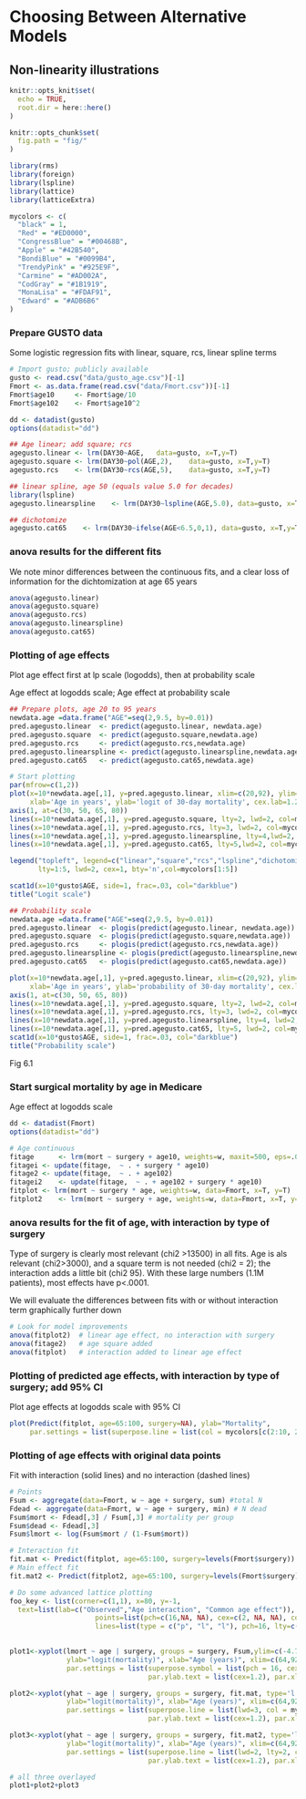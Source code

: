 # Choosing Between Alternative Models {#ch:altmods}

## Non-linearity illustrations


```r
knitr::opts_knit$set(
  echo = TRUE,
  root.dir = here::here()
)

knitr::opts_chunk$set(
  fig.path = "fig/"
)

library(rms)
library(foreign)
library(lspline)
library(lattice)
library(latticeExtra)

mycolors <- c(
  "black" = 1,
  "Red" = "#ED0000",
  "CongressBlue" = "#00468B",
  "Apple" = "#42B540",
  "BondiBlue" = "#0099B4",
  "TrendyPink" = "#925E9F",
  "Carmine" = "#AD002A",
  "CodGray" = "#1B1919",
  "MonaLisa" = "#FDAF91",
  "Edward" = "#ADB6B6"
)
```

### Prepare GUSTO data
Some logistic regression fits with linear, square, rcs, linear spline terms

```r
# Import gusto; publicly available
gusto <- read.csv("data/gusto_age.csv")[-1]
Fmort <- as.data.frame(read.csv("data/Fmort.csv"))[-1]
Fmort$age10 	<- Fmort$age/10
Fmort$age102 	<- Fmort$age10^2
```


```r
dd <- datadist(gusto)
options(datadist="dd")

## Age linear; add square; rcs
agegusto.linear <- lrm(DAY30~AGE,	data=gusto, x=T,y=T)
agegusto.square <- lrm(DAY30~pol(AGE,2),	data=gusto, x=T,y=T)
agegusto.rcs    <- lrm(DAY30~rcs(AGE,5),	data=gusto, x=T,y=T)

## linear spline, age 50 (equals value 5.0 for decades)
library(lspline)
agegusto.linearspline    <- lrm(DAY30~lspline(AGE,5.0),	data=gusto, x=T,y=T)

## dichotomize
agegusto.cat65    <- lrm(DAY30~ifelse(AGE<6.5,0,1),	data=gusto, x=T,y=T)
```

### anova results for the different fits
We note minor differences between the continuous fits, and a clear loss of information for the dichtomization at age 65 years
```r
anova(agegusto.linear)
anova(agegusto.square)
anova(agegusto.rcs)
anova(agegusto.linearspline)
anova(agegusto.cat65)
```

### Plotting of age effects
Plot age effect first at lp scale (logodds), then at probability scale

Age effect at logodds scale;  Age effect at probability scale
```r
## Prepare plots, age 20 to 95 years
newdata.age =data.frame("AGE"=seq(2,9.5, by=0.01))
pred.agegusto.linear  <- predict(agegusto.linear, newdata.age)
pred.agegusto.square  <- predict(agegusto.square,newdata.age)
pred.agegusto.rcs     <- predict(agegusto.rcs,newdata.age)
pred.agegusto.linearspline <- predict(agegusto.linearspline,newdata.age)
pred.agegusto.cat65   <- predict(agegusto.cat65,newdata.age)

# Start plotting
par(mfrow=c(1,2))
plot(x=10*newdata.age[,1], y=pred.agegusto.linear, xlim=c(20,92), ylim=c(-6,0), las=1, xaxt="n",
     xlab='Age in years', ylab='logit of 30-day mortality', cex.lab=1.2, type="l", lwd=2)
axis(1, at=c(30, 50, 65, 80))
lines(x=10*newdata.age[,1], y=pred.agegusto.square, lty=2, lwd=2, col=mycolors[2])
lines(x=10*newdata.age[,1], y=pred.agegusto.rcs, lty=3, lwd=2, col=mycolors[3])
lines(x=10*newdata.age[,1], y=pred.agegusto.linearspline, lty=4,lwd=2, col=mycolors[4])
lines(x=10*newdata.age[,1], y=pred.agegusto.cat65, lty=5,lwd=2, col=mycolors[5])

legend("topleft", legend=c("linear","square","rcs","lspline","dichotomize"),
       lty=1:5, lwd=2, cex=1, bty='n',col=mycolors[1:5])

scat1d(x=10*gusto$AGE, side=1, frac=.03, col="darkblue")
title("Logit scale")

## Probability scale
newdata.age =data.frame("AGE"=seq(2,9.5, by=0.01))
pred.agegusto.linear  <- plogis(predict(agegusto.linear, newdata.age))
pred.agegusto.square  <- plogis(predict(agegusto.square,newdata.age))
pred.agegusto.rcs     <- plogis(predict(agegusto.rcs,newdata.age))
pred.agegusto.linearspline <- plogis(predict(agegusto.linearspline,newdata.age))
pred.agegusto.cat65   <- plogis(predict(agegusto.cat65,newdata.age))

plot(x=10*newdata.age[,1], y=pred.agegusto.linear, xlim=c(20,92), ylim=c(0,.5), las=1, xaxt="n",
     xlab='Age in years', ylab='probability of 30-day mortality', cex.lab=1.2, type="l", lwd=2)
axis(1, at=c(30, 50, 65, 80))
lines(x=10*newdata.age[,1], y=pred.agegusto.square, lty=2, lwd=2, col=mycolors[2])
lines(x=10*newdata.age[,1], y=pred.agegusto.rcs, lty=3, lwd=2, col=mycolors[3])
lines(x=10*newdata.age[,1], y=pred.agegusto.linearspline, lty=4, lwd=2, col=mycolors[4])
lines(x=10*newdata.age[,1], y=pred.agegusto.cat65, lty=5, lwd=2, col=mycolors[5])
scat1d(x=10*gusto$AGE, side=1, frac=.03, col="darkblue")
title("Probability scale")
```


Fig 6.1

### Start surgical mortality by age in Medicare

Age effect at logodds scale
```r
dd <- datadist(Fmort)
options(datadist="dd")

# Age continuous
fitage		<- lrm(mort ~ surgery + age10, weights=w, maxit=500, eps=.025, data=Fmort)
fitagei	<- update(fitage,  ~ . + surgery * age10)
fitage2	<- update(fitage,  ~ . + age102)
fitagei2	<- update(fitage,  ~ . + age102 + surgery * age10)
fitplot	<- lrm(mort ~ surgery * age, weights=w, data=Fmort, x=T, y=T)
fitplot2	<- lrm(mort ~ surgery + age, weights=w, data=Fmort, x=T, y=T)
```

### anova results for the fit of age, with interaction by type of surgery

Type of surgery is clearly most relevant (chi2 >13500) in all fits. Age is als relevant (chi2>3000), and a square term is not needed (chi2 = 2); the interaction adds a little bit (chi2 95). With these large numbers (1.1M patients), most effects have p<.0001.

We will evaluate the differences between fits with or without interaction term graphically further down

```r
# Look for model improvements 
anova(fitplot2)  # linear age effect, no interaction with surgery
anova(fitage2)   # age square added
anova(fitplot)   # interaction added to linear age effect
```

### Plotting of predicted age effects, with interaction by type of surgery; add 95% CI

Plot age effects at logodds scale with 95% CI

```r
plot(Predict(fitplot, age=65:100, surgery=NA), ylab="Mortality", 
     par.settings = list(superpose.line = list(col = mycolors[c(2:10, 2:6)])))
```

### Plotting of age effects with original data points

Fit with interaction (solid lines) and no interaction (dashed lines)

```r
# Points
Fsum <- aggregate(data=Fmort, w ~ age + surgery, sum) #total N
Fdead <- aggregate(data=Fmort, w ~ age + surgery, min) # N dead
Fsum$mort <- Fdead[,3] / Fsum[,3] # mortality per group
Fsum$dead <- Fdead[,3]
Fsum$lmort <- log(Fsum$mort / (1-Fsum$mort))

# Interaction fit
fit.mat <- Predict(fitplot, age=65:100, surgery=levels(Fmort$surgery))
# Main effect fit
fit.mat2 <- Predict(fitplot2, age=65:100, surgery=levels(Fmort$surgery))

# Do some advanced lattice plotting
foo_key <- list(corner=c(1,1), x=80, y=-1,
  text=list(lab=c("Observed","Age interaction", "Common age effect")),
                     points=list(pch=c(16,NA, NA), cex=c(2, NA, NA), col=c("red", "red", "black")), 
                     lines=list(type = c("p", "l", "l"), pch=16, lty=c(0,1,2), lwd=3, col=c("red", "red", "black")))
                

plot1<-xyplot(lmort ~ age | surgery, groups = surgery, Fsum,ylim=c(-4.7,-0.8),
              ylab="logit(mortality)", xlab="Age (years)", xlim=c(64,92), 
              par.settings = list(superpose.symbol = list(pch = 16, cex = 1, col = mycolors[c(2:10, 2:6)]),
                                  par.ylab.text = list(cex=1.2), par.xlab.text = list(cex=1.2)))

plot2<-xyplot(yhat ~ age | surgery, groups = surgery, fit.mat, type='l',
              ylab="logit(mortality)", xlab="Age (years)", xlim=c(64,92), 
              par.settings = list(superpose.line = list(lwd=3, col = mycolors[c(2:10, 2:6)]),
                                  par.ylab.text = list(cex=1.2), par.xlab.text = list(cex=1.2)))

plot3<-xyplot(yhat ~ age | surgery, groups = surgery, fit.mat2, type='l',
              ylab="logit(mortality)", xlab="Age (years)", xlim=c(64,92), 
              par.settings = list(superpose.line = list(lwd=2, lty=2, col = 'black'),
                                  par.ylab.text = list(cex=1.2), par.xlab.text = list(cex=1.2)))

# all three overlayed
plot1+plot2+plot3
```

